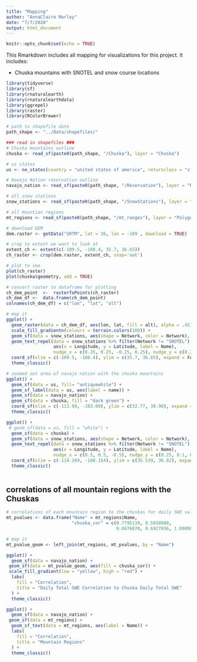 ```yaml
---
title: "Mapping"
author: "AnnaClaire Marley"
date: "7/7/2020"
output: html_document
---
```


```r
knitr::opts_chunk$set(echo = TRUE)
```

This Rmarkdown includes all mapping for visualizations for this project. It includes:

- Chuska mountains with SNOTEL and snow course locations

```r
library(tidyverse)
library(sf)
library(rnaturalearth)
library(rnaturalearthdata)
library(ggrepel)
library(raster)
library(RColorBrewer)
```

```r
# path to shapefile date
path_shape <- "../Data/shapefiles/"
```


```r
### read in shapefiles ###
# Chuska mountains outline
chuska <- read_sf(paste0(path_shape, "/Chuska"), layer = "Chuska")

# us states
us <- ne_states(country = "united states of america", returnclass = "sf")

# Navajo Nation reservation outline
navajo_nation <- read_sf(paste0(path_shape, "/Reservation"), layer = "NavajoReservation")

# all snow stations
snow_stations <- read_sf(paste0(path_shape, "/SnowStations"), layer = "Snow_Stations")

# all mountian regions
mt_regions <- read_sf(paste0(path_shape, "/mt_ranges"), layer = "Polygons")
```

```r
# download DEM
dem.raster <- getData("SRTM", lat = 36, lon = -109 , download = TRUE)

# crop to extent we want to look at
extent_ch <- extent(c(-109.5, -108.4, 35.7, 36.65))
ch_raster <- crop(dem.raster, extent_ch, snap='out')

# plot to see
plot(ch_raster)
plot(chuska$geometry, add = TRUE)

# convert raster to dataframe for plotting
ch_dem_point  <-  rasterToPoints(ch_raster)
ch_dem_df <-  data.frame(ch_dem_point)
colnames(ch_dem_df) = c("lon", "lat", "alt")

# map it
ggplot() +
  geom_raster(data = ch_dem_df, aes(lon, lat, fill = alt), alpha = .45) +
  scale_fill_gradientn(colours = terrain.colors(100)) +
  geom_sf(data = snow_stations, aes(shape = Network, color = Network), size = 2) +
  geom_text_repel(data = snow_stations %>% filter(Network != "SNOTEL"), 
                  aes(x = Longitude, y = Latitude, label = Name),
                  nudge_x = c(0.25, 0.25, -0.25, 0.25), nudge_y = c(0.25, 0.25, 0.25, 0.25)) +
  coord_sf(xlim = c(-109.5, -108.4), ylim = c(35.7, 36.65), expand = FALSE) +
  theme_classic()

```


```r

# zoomed out area of navajo nation with the chuska mountains
ggplot() +
  geom_sf(data = us, fill= "antiquewhite") +
  geom_sf_label(data = us, aes(label = name)) +
  geom_sf(data = navajo_nation) +
  geom_sf(data = chuska, fill = "dark green") +
  coord_sf(xlim = c(-113.99, -103.09), ylim = c(32.77, 39.90), expand = FALSE) +
  theme_classic()

ggplot() +
 # geom_sf(data = us, fill = "white") +
  geom_sf(data = chuska) +
  geom_sf(data = snow_stations, aes(shape = Network, color = Network), size = 2) +
  geom_text_repel(data = snow_stations %>% filter(Network != "SNOTEL"), 
                  aes(x = Longitude, y = Latitude, label = Name),
                  nudge_x = c(0.5, 0.5, -0.5), nudge_y = c(0.25, 0.1, 0.1)) +
  coord_sf(xlim = c(-110.269, -108.154), ylim = c(35.539, 36.82), expand = FALSE) +
  theme_classic()
  

```

## correlations of all mountain regions with the Chuskas

```r
# correlations of each mountain region to the chuskas for daily SWE values
mt_pvalues <- data.frame("Name" = mt_regions$Name, 
                         "chuska_cor" = c(0.7795139, 0.5658080, 
                                          0.6676870, 0.6927036, 1.0000000, 0.7974344))

# map it
mt_pvalue_geom <- left_join(mt_regions, mt_pvalues, by = "Name")

ggplot() +
  geom_sf(data = navajo_nation) +
 geom_sf(data = mt_pvalue_geom, aes(fill = chuska_cor)) +
 scale_fill_gradient(low = "yellow", high = "red") +
  labs(
    fill = "Correlation",
    title = "Daily Total SWE Correlation to Chuska Daily Total SWE"
  ) +
  theme_classic()

ggplot() +
  geom_sf(data = navajo_nation) +
 geom_sf(data = mt_regions) +
  geom_sf_text(data = mt_regions, aes(label = Name)) +
  labs(
    fill = "Correlation",
    title = "Mountain Regions"
  ) +
  theme_classic()


```

